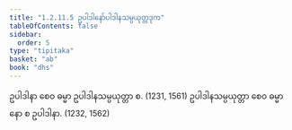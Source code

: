 ```yaml
---
title: "1.2.11.5 ဥပါဒါနော်ပါဒါနသမ္ပယုတ္တဒုက"
tableOfContents: false
sidebar:
  order: 5
type: "tipitaka"
basket: "ab"
book: "dhs"
---
```



<DynamicBreadcrumb />

<Division number="95" book="dhs">

<Paragraph number="223" book="dhs">
ဥပါဒါနာ စေဝ ဓမ္မာ ဥပါဒါနသမ္ပယုတ္တာ စ. (<Emphasis>1231, 1561</Emphasis>)
</Paragraph>

<Paragraph number="224" book="dhs">
ဥပါဒါနသမ္ပယုတ္တာ စေဝ ဓမ္မာ နော စ ဥပါဒါနာ. (<Emphasis>1232, 1562</Emphasis>)
</Paragraph>
</Division>